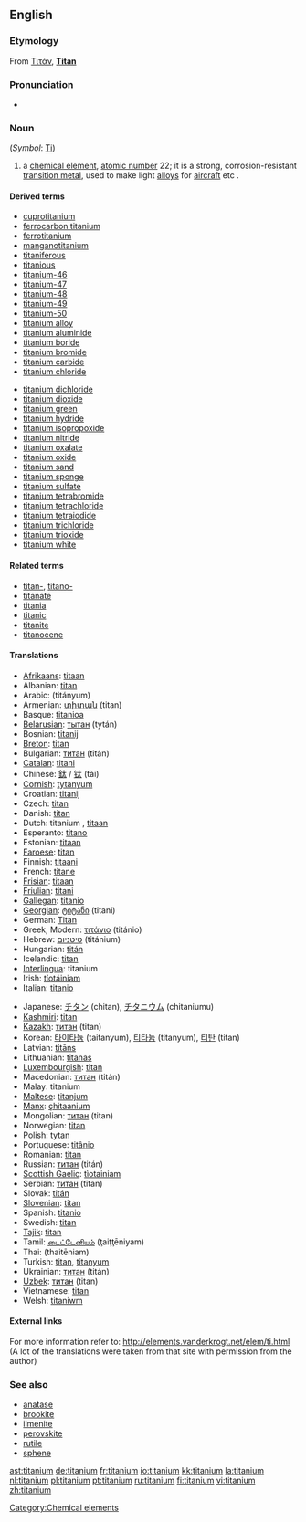 ==English==

{{elements|Ti|scandium|Sc|vanadium|V}}
===Etymology===
From {{Gr.}} [[Τιτάν]], '''[[Titan]]'''

===Pronunciation===
*{{audio|en-us-titanium.ogg|Audio (US)}}


===Noun===
{{en-noun|-}} (''Symbol'': [[Ti]])
{{wikipedia}}

# a [[chemical element]], [[atomic number]] 22; it is a strong, corrosion-resistant [[transition metal]], used to make light [[alloy]]s for [[aircraft]] etc .

====Derived terms====
{{top2}}
*[[cuprotitanium]]
*[[ferrocarbon titanium]]
*[[ferrotitanium]]
*[[manganotitanium]]
*[[titaniferous]]
*[[titanious]]
*[[titanium-46]]
*[[titanium-47]]
*[[titanium-48]]
*[[titanium-49]]
*[[titanium-50]]
*[[titanium alloy]]
*[[titanium aluminide]]
*[[titanium boride]]
*[[titanium bromide]]
*[[titanium carbide]]
*[[titanium chloride]]
{{mid2}}
*[[titanium dichloride]]
*[[titanium dioxide]]
*[[titanium green]]
*[[titanium hydride]]
*[[titanium isopropoxide]]
*[[titanium nitride]]
*[[titanium oxalate]]
*[[titanium oxide]]
*[[titanium sand]]
*[[titanium sponge]]
*[[titanium sulfate]]
*[[titanium tetrabromide]]
*[[titanium tetrachloride]]
*[[titanium tetraiodide]]
*[[titanium trichloride]]
*[[titanium trioxide]]
*[[titanium white]]
{{bottom}}

====Related terms====
*[[titan-]], [[titano-]]
*[[titanate]]
*[[titania]]
*[[titanic]]
*[[titanite]]
*[[titanocene]]

====Translations====
{{top}}
*[[Afrikaans]]: [[titaan]]
*Albanian: [[titan]]
*Arabic: {{ARchar|[[تيتانيوم]]}} (titányum) {{m}}
*Armenian: [[տիտան]] (titan)
*Basque: [[titanioa]]
*[[Belarusian]]: [[тытан]] (tytán) {{m}}
*Bosnian: [[titanij]]
*[[Breton]]: [[titan]]
*Bulgarian: [[титан]] (titán) {{m}}
*[[Catalan]]: [[titani]]
*Chinese: [[鈦]] / [[钛]] (tài)
*[[Cornish]]: [[tytanyum]]
*Croatian: [[titanij]]
*Czech: [[titan]]
*Danish: [[titan]]
*Dutch: titanium {{n}}, [[titaan]] {{n}}
*Esperanto: [[titano]]
*Estonian: [[titaan]]
*[[Faroese]]: [[titan]]
*Finnish: [[titaani]]
*French: [[titane]] {{m}}
*[[Frisian]]: [[titaan]]
*[[Friulian]]: [[titani]]
*[[Gallegan]]: [[titanio]]
*[[Georgian]]: [[ტიტანი]] (titani)
*German: [[Titan]] {{n}}
*Greek, Modern: [[τιτάνιο]] (titánio) {{n}}
*Hebrew: [[טיטניום]] (titánium)
*Hungarian: [[titán]]
*Icelandic: [[titan]]
*[[Interlingua]]: titanium
*Irish: [[tíotáiniam]]
*Italian: [[titanio]] {{m}}
{{mid}}
*Japanese: [[チタン]] (chitan), [[チタニウム]] (chitaniumu)
*[[Kashmiri]]: [[titan]]
*[[Kazakh]]: [[титан]] (titan)
*Korean: [[타이타늄]] (taitanyum), [[티타늄]] (titanyum), [[티탄]] (titan)
*Latvian: [[titāns]]
*Lithuanian: [[titanas]]
*[[Luxembourgish]]: [[titan]]
*Macedonian: [[титан]] (titán) {{m}}
*Malay: titanium
*[[Maltese]]: [[titanjum]]
*[[Manx]]: [[çhitaanium]]
*Mongolian: [[титан]] (titan)
*Norwegian: [[titan]]
*Polish: [[tytan]] {{m}}
*Portuguese: [[titânio]] {{m}}
*Romanian: [[titan]] {{n}}
*Russian: [[титан]] (titán) {{m}}
*[[Scottish Gaelic]]: [[tìotainiam]]
*Serbian: [[титан]] (titan) {{m}}
*Slovak: [[titán]]
*[[Slovenian]]: [[titan]]
*Spanish: [[titanio]] {{m}}
*Swedish: [[titan]]
*[[Tajik]]: [[titan]]
*Tamil: [[டைட்டேனியம்]] (ţaiţţēniyam)
*Thai: {{THchar|[[ไทเทเนียม]]}} (thaitēniam)
*Turkish: [[titan]], [[titanyum]]
*Ukrainian: [[титан]] (titán) {{m}}
*[[Uzbek]]: [[титан]] (titan)
*Vietnamese: [[titan]]
*Welsh: [[titaniwm]]
{{bottom}}

====External links====
For more information refer to:
http://elements.vanderkrogt.net/elem/ti.html
(A lot of the translations were taken from that site with permission from the author)

===See also===
*[[anatase]]
*[[brookite]]
*[[ilmenite]]
*[[perovskite]]
*[[rutile]]
*[[sphene]]

[[Category:Chemical elements]]

[[ast:titanium]]
[[de:titanium]]
[[fr:titanium]]
[[io:titanium]]
[[kk:titanium]]
[[la:titanium]]
[[nl:titanium]]
[[pl:titanium]]
[[pt:titanium]]
[[ru:titanium]]
[[fi:titanium]]
[[vi:titanium]]
[[zh:titanium]]